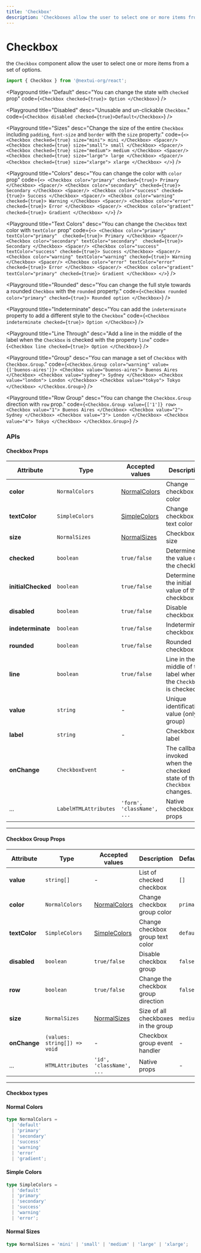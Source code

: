 ```yaml
---
title: 'Checkbox'
description: 'Checkboxes allow the user to select one or more items from a set of options.'
---
```


# Checkbox

the `Checkbox` component allow the user to select one or more items from a set of options.

```jsx
import { Checkbox } from '@nextui-org/react';
```

<Playground
  title="Default"
  desc="You can change the state with `checked` prop"
  code={`
 <Checkbox checked={true}>
    Option
 </Checkbox>
`}
/>

<Playground
  title="Disabled"
  desc="Unusable and un-clickable `Checkbox`."
  code={`
<Checkbox disabled checked={true}>Default</Checkbox>
`}
/>

<Playground
  title="Sizes"
  desc="Change the size of the entire `Checkbox` including `padding`, `font-size` and `border` with the `size` property."
  code={`
 <>
 <Checkbox checked={true} size="mini">
    mini
 </Checkbox>
 <Spacer/>
 <Checkbox checked={true} size="small">
    small
 </Checkbox>
  <Spacer/>
 <Checkbox checked={true} size="medium">
    medium
 </Checkbox>
  <Spacer/>
 <Checkbox checked={true} size="large">
    large
 </Checkbox>
  <Spacer/>
 <Checkbox checked={true} size="xlarge">
    xlarge
 </Checkbox>
 </>
`}
/>

<Playground
  title="Colors"
  desc="You can change the color with `color` prop"
  code={`
  <>
 <Checkbox color="primary" checked={true}>
    Primary
 </Checkbox>
 <Spacer/>
 <Checkbox color="secondary" checked={true}>
    Secondary
 </Checkbox>
  <Spacer/>
 <Checkbox color="success" checked={true}>
    Success
 </Checkbox>
  <Spacer/>
 <Checkbox color="warning" checked={true}>
    Warning
 </Checkbox>
  <Spacer/>
 <Checkbox color="error" checked={true}>
    Error
 </Checkbox>
  <Spacer/>
 <Checkbox color="gradient" checked={true}>
    Gradient
 </Checkbox>
 </>
`}
/>

<Playground
  title="Text Colors"
  desc="You can change the `Checkbox` text color with `textColor` prop"
  code={`
  <>
 <Checkbox color="primary" textColor="primary"  checked={true}>
    Primary
 </Checkbox>
 <Spacer/>
 <Checkbox color="secondary" textColor="secondary"  checked={true}>
    Secondary
 </Checkbox>
  <Spacer/>
 <Checkbox color="success" textColor="success" checked={true}>
    Success
 </Checkbox>
  <Spacer/>
 <Checkbox color="warning" textColor="warning" checked={true}>
    Warning
 </Checkbox>
  <Spacer/>
 <Checkbox color="error" textColor="error" checked={true}>
    Error
 </Checkbox>
  <Spacer/>
 <Checkbox color="gradient" textColor="primary" checked={true}>
    Gradient
 </Checkbox>
 </>
`}
/>

<Playground
  title="Rounded"
  desc="You can change the full style towards a rounded `Checkbox` with the `rounded` property."
  code={`
 <Checkbox rounded color="primary" checked={true}>
    Rounded option
 </Checkbox>
`}
/>

<Playground
  title="Indeterminate"
  desc="You can add the `indeterminate` property to add a different style to the `Checkbox`"
  code={`
 <Checkbox indeterminate checked={true}>
    Option
 </Checkbox>
`}
/>

<Playground
  title="Line Through"
  desc="Add a line in the middle of the label when the `Checkbox` is checked with the property `line`"
  code={`
 <Checkbox line checked={true}>
    Option
 </Checkbox>
`}
/>

<Playground
  title="Group"
  desc="You can manage a set of `Checkbox` with `Checkbox.Group`."
  code={`
  <Checkbox.Group color="warning" value={['buenos-aires']}>
    <Checkbox value="buenos-aires">
      Buenos Aires
    </Checkbox>
    <Checkbox value="sydney">
      Sydney
    </Checkbox>
    <Checkbox value="london">
      London
    </Checkbox>
    <Checkbox value="tokyo">
      Tokyo
    </Checkbox>
  </Checkbox.Group>
`}
/>

<Playground
  title="Row Group"
  desc="You can change the `Checkbox.Group` direction with `row` prop."
  code={`
  <Checkbox.Group value={['1']} row>
    <Checkbox value="1">
      Buenos Aires
    </Checkbox>
    <Checkbox value="2">
      Sydney
    </Checkbox>
    <Checkbox value="3">
      London
    </Checkbox>
    <Checkbox value="4">
      Tokyo
    </Checkbox>
  </Checkbox.Group>
`}
/>

<Spacer y={3} />

### APIs

<Spacer y={2} />

#### Checkbox Props

| Attribute          | Type                  | Accepted values                | Description                                                            | Default   |
| ------------------ | --------------------- | ------------------------------ | ---------------------------------------------------------------------- | --------- |
| **color**          | `NormalColors`        | [NormalColors](#normal-colors) | Change checkbox color                                                  | `primary` |
| **textColor**      | `SimpleColors`        | [SimpleColors](#simple-colors) | Change checkbox text color                                             | `default` |
| **size**           | `NormalSizes`         | [NormalSizes](#normal-sizes)   | Checkbox size                                                          | `medium`  |
| **checked**        | `boolean`             | `true/false`                   | Determine the value of the checkbox                                    | `false`   |
| **initialChecked** | `boolean`             | `true/false`                   | Determine the initial value of the checkbox                            | `false`   |
| **disabled**       | `boolean`             | `true/false`                   | Disable checkbox                                                       | `false`   |
| **indeterminate**  | `boolean`             | `true/false`                   | Indeterminate checkbox                                                 | `false`   |
| **rounded**        | `boolean`             | `true/false`                   | Rounded checkbox                                                       | `false`   |
| **line**           | `boolean`             | `true/false`                   | Line in the middle of the label when the `Checkbox` is checked         | -         |
| **value**          | `string`              | -                              | Unique identification value (only in group)                            | -         |
| **label**          | `string`              | -                              | Checkbox label                                                         | -         |
| **onChange**       | `CheckboxEvent`       | -                              | The callback invoked when the checked state of the `Checkbox` changes. | -         |
| ...                | `LabelHTMLAttributes` | `'form', 'className', ...`     | Native checkbox props                                                  | -         |

---

<Spacer y={2} />

#### Checkbox Group Props

| Attribute     | Type                         | Accepted values                | Description                         | Default   |
| ------------- | ---------------------------- | ------------------------------ | ----------------------------------- | --------- |
| **value**     | `string[]`                   | -                              | List of checked checkbox            | `[]`      |
| **color**     | `NormalColors`               | [NormalColors](#normal-colors) | Change checkbox group color         | `primary` |
| **textColor** | `SimpleColors`               | [SimpleColors](#simple-colors) | Change checkbox group text color    | `default` |
| **disabled**  | `boolean`                    | `true/false`                   | Disable checkbox group              | `false`   |
| **row**       | `boolean`                    | `true/false`                   | Change the checkbox group direction | `false`   |
| **size**      | `NormalSizes`                | [NormalSizes](#normal-sizes)   | Size of all checkboxes in the group | `medium`  |
| **onChange**  | `(values: string[]) => void` | -                              | Checkbox group event handler        | -         |
| ...           | `HTMLAttributes`             | `'id', 'className', ...`       | Native props                        | -         |

---

#### Checkbox types

<Spacer y={1} />

#### Normal Colors

```ts
type NormalColors =
  | 'default'
  | 'primary'
  | 'secondary'
  | 'success'
  | 'warning'
  | 'error'
  | 'gradient';
```

#### Simple Colors

```ts
type SimpleColors =
  | 'default'
  | 'primary'
  | 'secondary'
  | 'success'
  | 'warning'
  | 'error';
```

#### Normal Sizes

```ts
type NormalSizes = 'mini' | 'small' | 'medium' | 'large' | 'xlarge';
```

